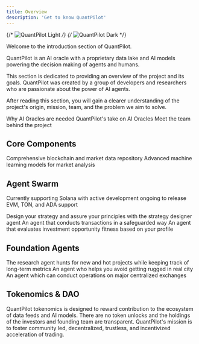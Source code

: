 ```yaml
---
title: Overview
description: 'Get to know QuantPilot'
---
```


{/* <img className='block dark:hidden' src='/images/hero-light.svg' alt='QuantPilot Light' /> */}
{/* <img className='hidden dark:block' src='/images/hero-dark.svg' alt='QuantPilot Dark' /> */}

Welcome to the introduction section of QuantPilot.

QuantPilot is an AI oracle with a proprietary data lake and AI models powering the decision making of agents and humans.

This section is dedicated to providing an overview of the project and its goals. QuantPilot was created by a group of developers and researchers who are passionate about the power of AI agents.

After reading this section, you will gain a clearer understanding of the project's origin, mission, team, and the problem we aim to solve.

<CardGroup cols={3}>
  <Card title='The Problem' icon='triangle-exclamation' href='/docs/problem'>
    Why AI Oracles are needed
  </Card>
  <Card title='Our Mission and Vision' icon='compass' href='/docs/mission'>
    QuantPilot's take on AI Oracles
  </Card>
  <Card title='The Team' icon='users' href='/docs/team'>
    Meet the team behind the project
  </Card>
</CardGroup>

## Core Components

<CardGroup cols={2}>
  <Card title='Data Lake' icon='database' href='/docs/data-lake'>
    Comprehensive blockchain and market data repository
  </Card>
  <Card title='AI Models' icon='robot'>
    Advanced machine learning models for market analysis
  </Card>
</CardGroup>

## Agent Swarm

<Note>Currently supporting Solana with active development ongoing to release EVM, TON, and ADA support</Note>

<CardGroup cols={3}>
  <Card title='Strategy Agent' icon='chess'>
    Design your strategy and assure your principles with the strategy designer agent
  </Card>
  <Card title='Trading Agent' icon='chart-line'>
    An agent that conducts transactions in a safeguarded way
  </Card>
  <Card title='Evaluator Agent' icon='magnifying-glass'>
    An agent that evaluates investment opportunity fitness based on your profile
  </Card>
</CardGroup>

## Foundation Agents

<CardGroup cols={3}>
  <Card title='Research Agent' icon='microscope'>
    The research agent hunts for new and hot projects while keeping track of long-term metrics
  </Card>
  <Card title='Safety Agent' icon='shield'>
    An agent who helps you avoid getting rugged in real city
  </Card>
  <Card title='CEX Agent' icon='building-columns'>
    An agent which can conduct operations on major centralized exchanges
  </Card>
</CardGroup>

## Tokenomics & DAO

<CardGroup cols={2}>
  <Card title='Tokenomics' icon='coins'>
    QuantPilot tokenomics is designed to reward contribution to the ecosystem of data feeds and AI models. There are no token unlocks and the holdings of the
    investors and founding team are transparent.
  </Card>
  <Card title='DAO' icon='users-gear'>
    QuantPilot's mission is to foster community led, decentralized, trustless, and incentivized acceleration of trading.
  </Card>
</CardGroup>
